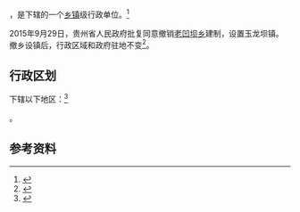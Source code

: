 {{中国乡级行政区|52/05/25/206/000}}

'''{{PAGENAMEBASE}}'''，是{{PRC admin/fullname|52/05/25/206/000|3}}下辖的一个[[乡镇|乡镇]]级行政单位。<ref>{{PRC admin/ref sgc|{{PRC admin/parent|52/05/25/206/000}}}}</ref>

2015年9月29日，贵州省人民政府批复同意撤销[[老凹坝乡|老凹坝乡]]建制，设置玉龙坝镇。撤乡设镇后，行政区域和政府驻地不变<ref>{{Cite web |url=http://gzsrmzfgb.gzgov.gov.cn/show.aspx?id=12120 |title=省人民政府关于同意纳雍县老凹坝乡等6个乡撤乡设镇的批复（黔府函〔2015〕223号） |access-date=2017-09-04 |archive-url=https://web.archive.org/web/20170905011045/http://gzsrmzfgb.gzgov.gov.cn/show.aspx?id=12120 |archive-date=2017-09-05 |dead-url=yes }}</ref>。

== 行政区划 ==

{{PAGENAMEBASE}}下辖以下地区：<ref>{{PRC admin/ref sgc|52/05/25/206/000}}</ref>

{{PRC admin/children|52/05/25/206/000}}。

== 参考资料 ==

{{reflist}}

{{行政区划小作品}}
{{PRC admin/navcat|52/05/25/206/000}}